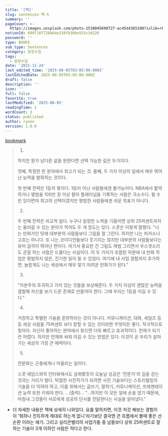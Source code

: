 ```yaml
---
title: '[책]'
slug: sentences-책-5
summary: ''
pageCover: >-
  https://images.unsplash.com/photo-1538045698727-ac45d4365100?ixlib=rb-4.0.3&q=85&fm=jpg&crop=entropy&cs=srgb
notionId: 499716f720b64e338f0366e553c3d226
password: ''
type: BOOKS
sub_type: Sentences
category: 문장수집
tags:
  - 문장수집
date: '2021-11-24'
last_edited_time: '2025-08-05T03:05:00.000Z'
lastEditedDate: 2025-08-05T03:05:00.000Z
draft: false
description: ''
icon: ''
full: false
favorite: true
lastModified: '2025-08-05'
readingTime: 1
wordCount: 3
status: published
author: ryoon
version: 1.0.0
---
```


[bookmark](https://www.aladin.co.kr/shop/wproduct.aspx?ISBN=K232838895&start=pnaver_02)

> 1.
>
> 하지만 뭔가 남다른 삶을 원한다면 선택 가능한 길은 두가지다.
>
>
> 첫째, 특정한 한 분야에서 최고가 되는 것. 둘째, 두 가지 이상의 일에서 매우 뛰어난 능력을 발휘하는 것이다.
>
>
> 첫 번째 전략은 1등의 몫이다. 1등이 아닌 사람들에겐 불가능이다. NBA에서 활약하거나 앨범을 100만 장 이상 팔아 플래티넘을 기록하는 사람은 극소수다. 될 수만 있다면야 최고의 선택이겠지만 평범한 사람들에겐 쉬운 목표가 아니다.
>
>
> 2.
>
>
> 두 번째 전략은 비교적 쉽다. 누구나 일정한 노력을 기울이면 상위 25퍼센트까지는 올라갈 수 있는 분야가 적어도 두 개 정도는 있다. 스콧은 이렇게 말했다. "나는 만화가인 탓에 대부분의 사람들보다 그림을 잘 그린다. 하지만 나는 피카소나 고흐는 아니다. 또 나는 코미디언들보다 웃기지는 않지만 대부분의 사람들보다는 유머 감각이 뛰어난 편이다. 여기서 중요한 건 그림도 제법 그리면서 우스갯소리도 곧잘 하는 사람은 드물다는 사실이다. 이 두 가지가 조합된 덕분에 내 만화 작업은 평범하지 않은, 진기한 일이 될 수 있었다. 여기에 내 사업 경험까지 추가하면, 놀랍게도 나는 세상에서 매우 찾기 어려운 만화가가 된다."
>
>
> 3.
>
>
> "자본주의 흐귀하고 가치 있는 것들을 보상해준다. 두 가지 이상의 괜찮은 능력을 결합해 자신을 보기 드문 존재로 만들어야 한다. 그때 우리는 1등을 이길 수 있다."
>
>
> 4.
>
>
> 거창하고 특별한 기술을 훈련하라는 것이 아니다. 커뮤니케이션, 대화, 세일즈 등등 세상 사람들 75퍼센트 보다 잘할 수 있는 것이라면 무엇이든 좋다. 적극적으로 찾아라. 자신이 좋아하는 분야에서 찾으면 더욱 빠르고 효과적이다. 천재가 되기란 어렵다. 하지만 천재와 싸워 이길 수 있는 방법은 있다. 이것이 곧 우리가 살아가는 세상의 가장 큰 매력이다.
>
>
> 5.
>
>
> 전문화는 곤충에게나 어울리는 일이다.
>
>
> 스콧 애덤스와의 인터뷰에서도 살펴봤듯이 오늘날 성공은 '전문가'의 길을 걷는 것과는 거리가 멀다. 탁월한 사진작가가 되려면 사진 기술보다는 스토리텔링의 기술을 더 익혀야 하고, 이를 위해서는 글쓰기, 말하기, 커뮤니케이션, 프레젠테이션 능력 또한 키워야 한다. .. (중략)... "...하지만 이 모든 일에 손을 댔기 때문에, 마침내 그것들이 서로에게 성공의 단서를 전달한다는 사실을 알아냈다."
>
>

+ 더 자세한 내용은 책에 상세히 나와있다. 요를 말하자면, 이것 저것 해보는 경험이 이 '뭐하나 진득하게 제대로 하는게 없니'라기보단 결국엔 큰 흐름에서 볼때 좋은 선순환 이라는 얘기. 그리고 실리콘밸리의 사업가들 중 남들보다 상위 25퍼센트로 잘하는 기술이 3개 이하인 사람은 적다고 한다. 

